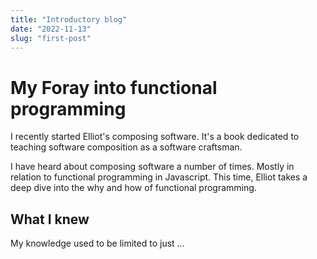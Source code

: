 ```yaml
---
title: "Introductory blog"
date: "2022-11-13"
slug: "first-post"
---
```


# My Foray into functional programming

I recently started Elliot's composing software.
It's a book dedicated to teaching software composition as a software craftsman.

I have heard about composing software a number of times. Mostly in relation to
functional programming in Javascript. This time, Elliot takes a deep dive into
the why and how of functional programming.

## What I knew

My knowledge used to be limited to just ...
